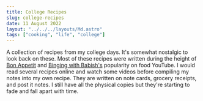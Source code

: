 ```yaml
---
title: College Recipes
slug: college-recipes
date: 11 August 2022
layout: "../../../layouts/Md.astro"
tags: ["cooking", "life", "college"]
---
```



A collection of recipes from my college days.
It's somewhat nostalgic to look back on these.
Most of these recipes were written during the height of 
[Bon Appetit](https://www.youtube.com/channel/UCbpMy0Fg74eXXkvxJrtEn3w) and 
[Binging with Babish's](https://www.youtube.com/c/bingingwithbabish) popularity on food YouTube.
I would read several recipes online and watch some videos before compiling my notes into my own recipe.
They are written on note cards, grocery receipts, and post it notes.
I still have all the physical copies but they're starting to fade and fall apart with time.

<Recipes />
